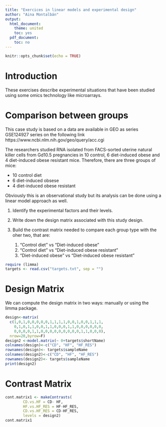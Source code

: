 ```yaml
---
title: "Exercices in linear models and experimental design"
author: "Aina Montalbán"
output:
  html_document:
    theme: united
    toc: yes
  pdf_document:
    toc: no
---
```


```r
knitr::opts_chunk$set(echo = TRUE)
```
# Introduction

These exercises describe experimental situations that have been studied using some omics technology like microarrays.

# Comparison between groups

This case study is based on a data are available in GEO as series GSE124927 series on the following link
https://www.ncbi.nlm.nih.gov/geo/query/acc.cgi

The researchers studied RNA isolated from FACS-sorted uterine natural killer cells from Gd10.5 pregnancies in 10 control, 6 diet-induced obese and 4 diet-induced obese resistant mice. Therefore, there are three groups of mice:

- 10 control diet
- 6 diet-induced obsese
- 4 diet-induced obese resistant

Obviously this is an observational study but its analysis can be done using a linear model approach as well.

1. Identify the experimental factors and their levels.
2. Write down the design matrix associated with this study design.
3. Build the contrast matrix needed to compare each group type with the oher two, that are:

    1. "Control diet" vs “Diet-induced obese”
    2. "Control diet" vs “Diet-induced obese resistant”
    3. "Diet-induced obese" vs “Diet-induced obese resistant”
    

```r
require (limma)
targets <- read.csv("targets.txt", sep = "")

```



# Design Matrix
We can compute the design matrix in two ways: manually or using the limma package.
```r
design<-matrix(
  c(1,0,1,0,0,0,0,0,1,1,1,1,0,0,1,0,0,1,1,1,
    0,1,0,1,1,0,0,1,1,0,0,0,1,1,0,0,0,0,0,0,
    0,0,0,0,1,1,0,0,0,0,0,0,0,0,0,1,1,0,0,0),
  nrow=20,byrow=F)
design2 <-model.matrix(~ 0+targets$shortName)
colnames(design)<-c("CD", "HF", "HF_RES")
rownames(design)<- targets$sampleName 
colnames(design2)<-c("CD", "HF", "HF_RES")
rownames(design2)<- targets$sampleName 
print(design2)
```
  

# Contrast Matrix

```r
cont.matrix1 <- makeContrasts( 
        CD.vs.HF = CD- HF, 
        HF.vs.HF_RES = HF-HF_RES, 
        CD.vs.HF_RES = CD-HF_RES,
        levels = design2)
cont.matrix1
```

